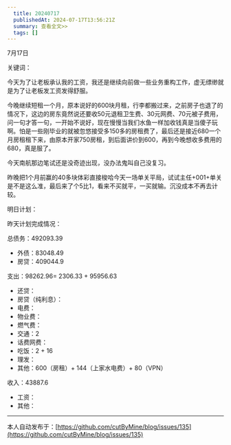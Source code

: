 ```yaml
---
  title: 20240717
  publishedAt: 2024-07-17T13:56:21Z
  summary: 查看全文>>
  tags: []
---
```


7月17日 

关键词：

今天为了让老板承认我的工资，我还是继续向前做一些业务重构工作，虚无缥缈就是为了让老板发工资发得舒服。

今晚继续短租一个月，原本说好的600块月租，行李都搬过来，之前房子也退了的情况下，这边的房东竟然说还要收50元退租卫生费、30元网费、70元被子费用，问一句才答一句，一开始不说好，现在慢慢当我们水鱼一样加收钱真是当傻子玩啊。怕是一些刚毕业的就被忽悠接受多150多的房租费了，最后还是接近680一个月房租租下来，由原本开家750房租，到后面讲价到600，再到今晚想收多费用的680，真是服了。

今天南航那边笔试还是没奇迹出现，没办法鬼叫自己没复习。

昨晚把1个月前赢的40多块体彩直接梭哈今天一场单关平局，试试主任+001+单关是不是这么准，最后来了个5比1，看来不买就平，一买就输。沉没成本不再去计较。

明日计划：

昨天计划完成情况：

总债务：492093.39
- 外债：83048.49
- 房贷：409044.9

支出：98262.96= 2306.33 + 95956.63
- 还贷：
- 房贷（纯利息）：
- 电费：
- 物业费：
- 燃气费：
- 交通：2
- 话费网费：
- 吃饭：2 + 16
- 理发：
- 其他：600（房租）+ 144（上家水电费）+ 80（VPN）

收入：43887.6
- 工资：
- 其他：


---
本人自动发布于：[https://github.com/cutByMine/blog/issues/135](https://github.com/cutByMine/blog/issues/135)
